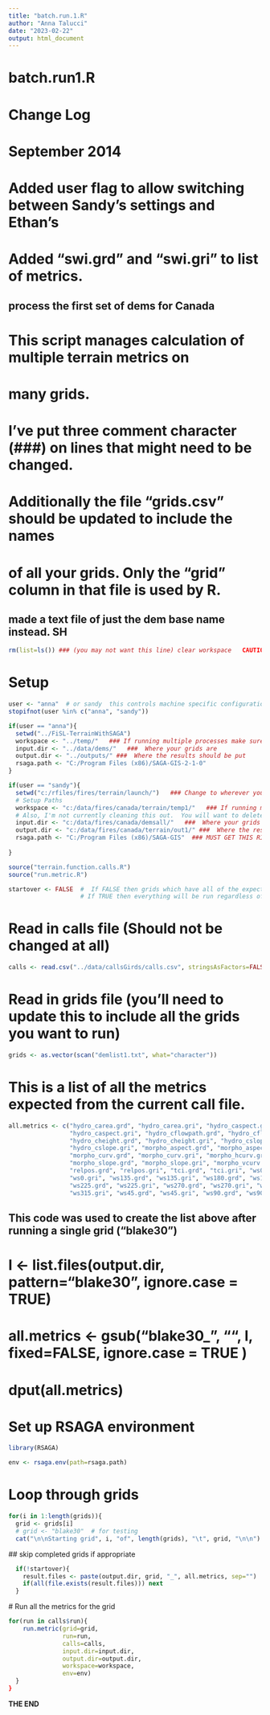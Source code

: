 ```yaml
---
title: "batch.run.1.R"
author: "Anna Talucci"
date: "2023-02-22"
output: html_document
---
```



# batch.run1.R
# Change Log
#    September 2014 
#       Added user flag to allow switching between Sandy's settings and Ethan's
#       Added "swi.grd" and "swi.gri" to list of metrics.

## process the first set of dems for Canada
# This script manages calculation of multiple terrain metrics on 
# many grids.
# I've put three comment character (###) on lines that might need to be changed.
#  Additionally the file "grids.csv"  should be updated to include the names
#  of all your grids.  Only the "grid" column in that file is used by R.
## made a text file of just the dem base name instead. SH

```r
rm(list=ls()) ### (you may not want this line) clear workspace   CAUTION!!!
```

# Setup

```r
user <- "anna"  # or sandy  this controls machine specific configuration
stopifnot(user %in% c("anna", "sandy"))
```

```r
if(user == "anna"){
  setwd("../FiSL-TerrainWithSAGA")  
  workspace <- "../temp/"   ### If running multiple processes make sure that each uses it's own workspace
  input.dir <- "../data/dems/"   ###  Where your grids are
  output.dir <- "../outputs/" ###  Where the results should be put
  rsaga.path <- "C:/Program Files (x86)/SAGA-GIS-2-1-0"
}
```

```r
if(user == "sandy"){
  setwd("c:/rfiles/fires/terrain/launch/")   ### Change to wherever you put the code files sourced below
  # Setup Paths
  workspace <- "c:/data/fires/canada/terrain/temp1/"   ### If running multiple processes make sure that each uses it's own workspace
  # Also, I'm not currently cleaning this out.  You will want to delete it once in a while.
  input.dir <- "c:/data/fires/canada/demsall/"   ###  Where your grids are
  output.dir <- "c:/data/fires/canada/terrain/out1/" ###  Where the results should be put
  rsaga.path <- "C:/Program Files (x86)/SAGA-GIS"  ### MUST GET THIS RIGHT! You will know...
  
}
```

```r
source("terrain.function.calls.R")
source("run.metric.R")
```

```r
startover <- FALSE  #  If FALSE then grids which have all of the expected metrics will be skipped.
                    # If TRUE then everything will be run regardless of pre-existing output.
```

# Read in calls file (Should not be changed at all)
```r
calls <- read.csv("../data/callsGirds/calls.csv", stringsAsFactors=FALSE)
```

# Read in grids file (you'll need to update this to include all the grids you want to run)
```r
grids <- as.vector(scan("demlist1.txt", what="character"))
```


# This is a list of all the metrics expected from the current call file.
```r
all.metrics <- c("hydro_carea.grd", "hydro_carea.gri", "hydro_caspect.grd", 
                 "hydro_caspect.gri", "hydro_cflowpath.grd", "hydro_cflowpath.gri", 
                 "hydro_cheight.grd", "hydro_cheight.gri", "hydro_cslope.grd", 
                 "hydro_cslope.gri", "morpho_aspect.grd", "morpho_aspect.gri", 
                 "morpho_curv.grd", "morpho_curv.gri", "morpho_hcurv.grd", "morpho_hcurv.gri", 
                 "morpho_slope.grd", "morpho_slope.gri", "morpho_vcurv.grd", "morpho_vcurv.gri", 
                 "relpos.grd", "relpos.gri", "tci.grd", "tci.gri", "ws0.grd", 
                 "ws0.gri", "ws135.grd", "ws135.gri", "ws180.grd", "ws180.gri", 
                 "ws225.grd", "ws225.gri", "ws270.grd", "ws270.gri", "ws315.grd", 
                 "ws315.gri", "ws45.grd", "ws45.gri", "ws90.grd", "ws90.gri", "swi.grd", "swi.gri")
```


## This code was used to create the list above after running a single grid ("blake30")
# l <- list.files(output.dir, pattern="blake30", ignore.case = TRUE)
# all.metrics <- gsub("blake30_", "", l, fixed=FALSE, ignore.case = TRUE )
# dput(all.metrics)

# Set up RSAGA environment
```r
library(RSAGA)
```

```r
env <- rsaga.env(path=rsaga.path) 
```

# Loop through grids 
```r
for(i in 1:length(grids)){
  grid <- grids[i]  
  # grid <- "blake30"  # for testing
  cat("\n\nStarting grid", i, "of", length(grids), "\t", grid, "\n\n")
```  
  ## skip completed grids if appropriate
```r
  if(!startover){ 
    result.files <- paste(output.dir, grid, "_", all.metrics, sep="")
    if(all(file.exists(result.files))) next
  }
```  
  # Run all the metrics for the grid
```r
for(run in calls$run){
    run.metric(grid=grid, 
               run=run, 
               calls=calls, 
               input.dir=input.dir, 
               output.dir=output.dir,
               workspace=workspace, 
               env=env) 
  }
}
```

**THE END**
